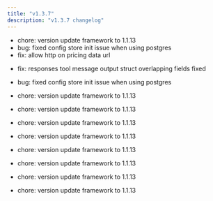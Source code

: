 ```yaml
---
title: "v1.3.7"
description: "v1.3.7 changelog"
---
```

<Update label="Bifrost(HTTP)" description="v1.3.7">

- chore: version update framework to 1.1.13
- bug: fixed config store init issue when using postgres
- fix: allow http on pricing data url

</Update>
<Update label="Core" description="v1.3.7">

- fix: responses tool message output struct overlapping fields fixed

</Update>
<Update label="Framework" description="v1.3.7">

- bug: fixed config store init issue when using postgres

</Update>
<Update label="governance" description="v1.3.7">

- chore: version update framework to 1.1.13

</Update>
<Update label="jsonparser" description="v1.3.7">

- chore: version update framework to 1.1.13

</Update>
<Update label="logging" description="v1.3.7">

- chore: version update framework to 1.1.13

</Update>
<Update label="maxim" description="v1.3.7">

- chore: version update framework to 1.1.13

</Update>
<Update label="mocker" description="v1.3.7">

- chore: version update framework to 1.1.13

</Update>
<Update label="otel" description="v1.3.7">

- chore: version update framework to 1.1.13

</Update>
<Update label="semanticcache" description="v1.3.7">

- chore: version update framework to 1.1.13

</Update>
<Update label="telemetry" description="v1.3.7">

- chore: version update framework to 1.1.13

</Update>
